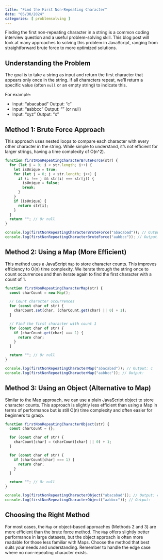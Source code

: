 ```yaml
---
title: "Find the First Non-Repeating Character"
date: "05/30/2024"
categories: [ problemsolving ]
---
```


Finding the first non-repeating character in a string is a common coding interview question and a useful problem-solving skill.  This blog post will look at many approaches to solving this problem in JavaScript, ranging from straightforward brute force to more optimized solutions.

## Understanding the Problem

The goal is to take a string as input and return the first character that appears only once in the string.  If all characters repeat, we'll return a specific value (often `null` or an empty string) to indicate this.

For example:

* Input: "abacabad"  Output: "c"
* Input: "aabbcc"    Output: "" (or null)
* Input: "xyz"       Output: "x"


## Method 1: Brute Force Approach

This approach uses nested loops to compare each character with every other character in the string. While simple to understand, it's not efficient for larger strings, having a time complexity of O(n^2).

```javascript
function firstNonRepeatingCharacterBruteForce(str) {
  for (let i = 0; i < str.length; i++) {
    let isUnique = true;
    for (let j = 0; j < str.length; j++) {
      if (i !== j && str[i] === str[j]) {
        isUnique = false;
        break;
      }
    }
    if (isUnique) {
      return str[i];
    }
  }
  return ""; // Or null
}

console.log(firstNonRepeatingCharacterBruteForce("abacabad")); // Output: c
console.log(firstNonRepeatingCharacterBruteForce("aabbcc")); // Output: 
```

## Method 2: Using a Map (More Efficient)

This method uses a JavaScript `Map` to store character counts.  This improves efficiency to O(n) time complexity. We iterate through the string once to count occurrences and then iterate again to find the first character with a count of 1.


```javascript
function firstNonRepeatingCharacterMap(str) {
  const charCount = new Map();

  // Count character occurrences
  for (const char of str) {
    charCount.set(char, (charCount.get(char) || 0) + 1);
  }

  // Find the first character with count 1
  for (const char of str) {
    if (charCount.get(char) === 1) {
      return char;
    }
  }

  return ""; // Or null
}

console.log(firstNonRepeatingCharacterMap("abacabad")); // Output: c
console.log(firstNonRepeatingCharacterMap("aabbcc")); // Output: 
```

## Method 3: Using an Object (Alternative to Map)

Similar to the Map approach, we can use a plain JavaScript object to store character counts. This approach is slightly less efficient than using a Map in terms of performance but is still O(n) time complexity and often easier for beginners to grasp.


```javascript
function firstNonRepeatingCharacterObject(str) {
  const charCount = {};

  for (const char of str) {
    charCount[char] = (charCount[char] || 0) + 1;
  }

  for (const char of str) {
    if (charCount[char] === 1) {
      return char;
    }
  }

  return ""; // Or null
}

console.log(firstNonRepeatingCharacterObject("abacabad")); // Output: c
console.log(firstNonRepeatingCharacterObject("aabbcc")); // Output: 
```


## Choosing the Right Method

For most cases, the `Map` or object-based approaches (Methods 2 and 3) are more efficient than the brute force method.  The `Map` offers slightly better performance in large datasets, but the object approach is often more readable for those less familiar with Maps.  Choose the method that best suits your needs and understanding.  Remember to handle the edge case where no non-repeating character exists.

